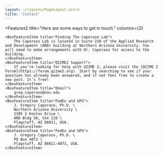 ```yaml
---
layout: ~/layouts/PageLayout.astro
title: 'Contact'
---
```



<HeroText tagline="Contact" title="Let's Connect!" />

<Features2
    title="Here are some ways to get in touch."
    columns={3}
>
    <BoxFeatureItem title="Finding The Caporaso Lab">
        The Caporaso Lab is located in Suite 220 of the Applied Research and Development (ARD) building at Northern Arizona University. You will need to make arrangements with Dr. Caporaso for access to the building.
    </BoxFeatureItem>
    <BoxFeatureItem title="QIIME2 Support">
        If you’re looking for help with QIIME 2, please visit the [QIIME 2 Forum](https://forum.qiime2.org). Start by searching to see if your question has already been answered, and if not feel free to create a new post. It’s free!
    </BoxFeatureItem>
    <BoxFeatureItem title="Email">
        greg.caporaso@nau.edu
    </BoxFeatureItem>
    <BoxFeatureItem title="FedEx and UPS">
        J. Gregory Caporaso, Ph.D. \
        Northern Arizona University \
        1395 S Knoles Drive \
        ARD Bldg 56, Ste 210 \
        Flagstaff, AZ 86011, USA.
    </BoxFeatureItem>
    <BoxFeatureItem title="FedEx and UPS">
        J. Gregory Caporaso, Ph.D. \
        PO Box 4073 \
        Flagstaff, AZ 86011-4073, USA.
    </BoxFeatureItem>
</Features2>
